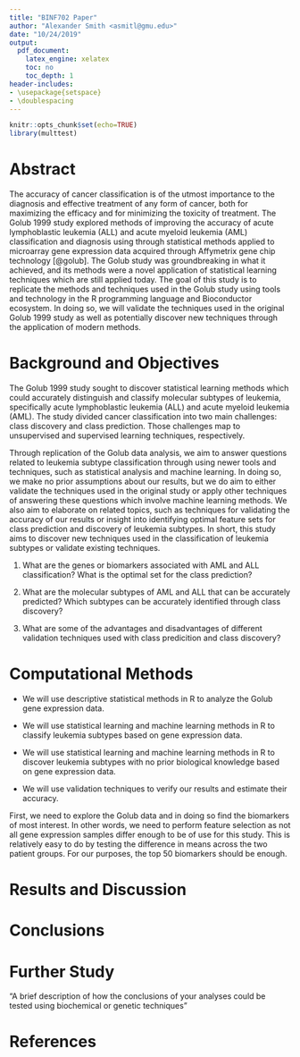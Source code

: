 ```yaml
---
title: "BINF702 Paper"
author: "Alexander Smith <asmitl@gmu.edu>"
date: "10/24/2019"
output:
  pdf_document:
    latex_engine: xelatex
    toc: no
    toc_depth: 1
header-includes:
- \usepackage{setspace}
- \doublespacing
---
```


```r
knitr::opts_chunk$set(echo=TRUE)
library(multtest)
```


Abstract
========

The accuracy of cancer classification is of the utmost importance to the
diagnosis and effective treatment of any form of cancer, both for
maximizing the efficacy and for minimizing the toxicity of treatment.
The Golub 1999 study explored methods of improving the accuracy of acute
lymphoblastic leukemia (ALL) and acute myeloid leukemia (AML)
classification and diagnosis using through statistical methods applied
to microarray gene expression data acquired through Affymetrix gene chip
technology [@golub]. The Golub study was groundbreaking in what it
achieved, and its methods were a novel application of statistical
learning techniques which are still applied today. The goal of this
study is to replicate the methods and techniques used in the Golub study
using tools and technology in the R programming language and
Bioconductor ecosystem. In doing so, we will validate the techniques
used in the original Golub 1999 study as well as potentially discover
new techniques through the application of modern methods.

Background and Objectives
=========================

The Golub 1999 study sought to discover statistical learning methods
which could accurately distinguish and classify molecular subtypes of
leukemia, specifically acute lymphoblastic leukemia (ALL) and acute
myeloid leukemia (AML). The study divided cancer classification into two
main challenges: class discovery and class prediction. Those challenges
map to unsupervised and supervised learning techniques, respectively.

Through replication of the Golub data analysis, we aim to answer
questions related to leukemia subtype classification through using newer
tools and techniques, such as statistical analysis and machine learning.
In doing so, we make no prior assumptions about our results, but we do
aim to either validate the techniques used in the original study or
apply other techniques of answering these questions which involve
machine learning methods. We also aim to elaborate on related topics,
such as techniques for validating the accuracy of our results or insight
into identifying optimal feature sets for class prediction and discovery
of leukemia subtypes. In short, this study aims to discover new
techniques used in the classification of leukemia subtypes or validate
existing techniques.

1.  What are the genes or biomarkers associated with AML and ALL
    classification? What is the optimal set for the class prediction?

2.  What are the molecular subtypes of AML and ALL that can be
    accurately predicted? Which subtypes can be accurately identified
    through class discovery?

3.  What are some of the advantages and disadvantages of different
    validation techniques used with class predicition and class
    discovery?

Computational Methods
=====================


-   We will use descriptive statistical methods in R to analyze the
    Golub gene expression data.

-   We will use statistical learning and machine learning methods in R
    to classify leukemia subtypes based on gene expression data.

-   We will use statistical learning and machine learning methods in R
    to discover leukemia subtypes with no prior biological knowledge
    based on gene expression data.

-   We will use validation techniques to verify our results and estimate
    their accuracy.

First, we need to explore the Golub data and in doing so find the
biomarkers of most interest. In other words, we need to perform feature
selection as not all gene expression samples differ enough to be of use
for this study. This is relatively easy to do by testing the difference
in means across the two patient groups. For our purposes, the top 50
biomarkers should be enough.


Results and Discussion
======================


Conclusions
===========

Further Study
=============

"A brief description of how the conclusions of your analyses could be
tested using biochemical or genetic techniques"

References
==========

